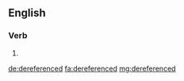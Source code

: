 ==English==

===Verb===
{{head|en|verb form}}

# {{en-past of|dereference}}

[[de:dereferenced]]
[[fa:dereferenced]]
[[mg:dereferenced]]